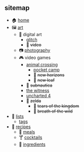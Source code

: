## sitemap

<section className="content">

- 🏠 [home](/)
- 🖼️ [art](/art)
  - 📀 digital art
    - [glitch](/glitch)
    - 🚧 ~~video~~
  - 📷 [photography](/photography)
  - 🎮 video games
    - [animal crossing](/animal-crossing)
      - [pocket camp](/animal-crossing/pocket-camp)
      - 🚧 ~~new horizons~~
      - 🚧 ~~new leaf~~
    - 🚧 ~~subnautica~~
    - [the witness](/the-witness)
    - [uncharted 4](/uncharted-4)
    - 🚧 ~~zelda~~
      - 🚧 ~~tears of the kingdom~~
      - 🚧 ~~breath of the wild~~
- 📝 [lists](/lists)
  - [tags](/lists/tags)
- 🍙 [recipes](/recipes)
  - 🍱 [meals](/recipes/meals)
  - 🍸 [cocktails](/recipes/cocktails)
  - 🛒 [ingredients](/recipes/ingredients)

</section>
